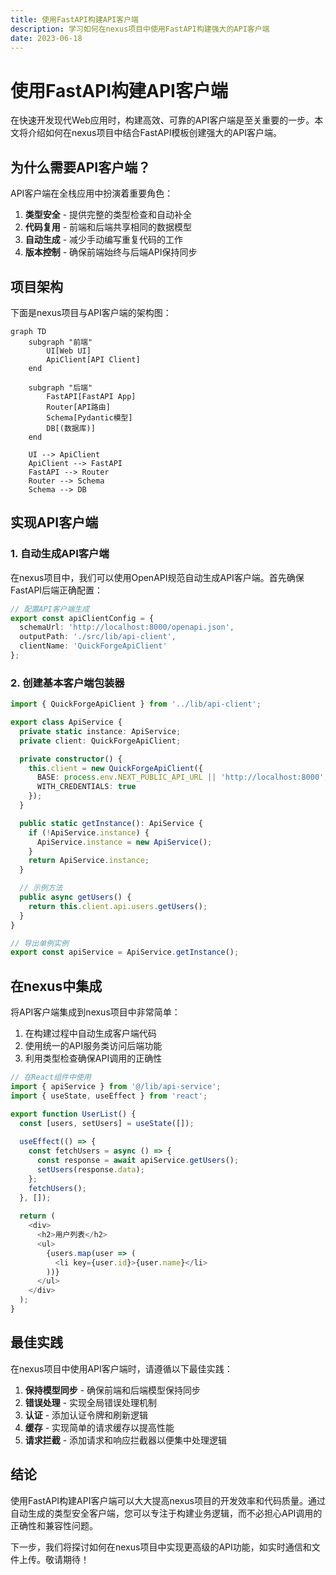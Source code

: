 ```yaml
---
title: 使用FastAPI构建API客户端
description: 学习如何在nexus项目中使用FastAPI构建强大的API客户端
date: 2023-06-18
---
```


# 使用FastAPI构建API客户端

在快速开发现代Web应用时，构建高效、可靠的API客户端是至关重要的一步。本文将介绍如何在nexus项目中结合FastAPI模板创建强大的API客户端。

## 为什么需要API客户端？

API客户端在全栈应用中扮演着重要角色：

1. **类型安全** - 提供完整的类型检查和自动补全
2. **代码复用** - 前端和后端共享相同的数据模型
3. **自动生成** - 减少手动编写重复代码的工作
4. **版本控制** - 确保前端始终与后端API保持同步

## 项目架构

下面是nexus项目与API客户端的架构图：

```mermaid
graph TD
    subgraph "前端"
        UI[Web UI]
        ApiClient[API Client]
    end
    
    subgraph "后端"
        FastAPI[FastAPI App]
        Router[API路由]
        Schema[Pydantic模型]
        DB[(数据库)]
    end
    
    UI --> ApiClient
    ApiClient --> FastAPI
    FastAPI --> Router
    Router --> Schema
    Schema --> DB
```

## 实现API客户端

### 1. 自动生成API客户端

在nexus项目中，我们可以使用OpenAPI规范自动生成API客户端。首先确保FastAPI后端正确配置：

```typescript
// 配置API客户端生成
export const apiClientConfig = {
  schemaUrl: 'http://localhost:8000/openapi.json',
  outputPath: './src/lib/api-client',
  clientName: 'QuickForgeApiClient'
};
```

### 2. 创建基本客户端包装器

```typescript
import { QuickForgeApiClient } from '../lib/api-client';

export class ApiService {
  private static instance: ApiService;
  private client: QuickForgeApiClient;

  private constructor() {
    this.client = new QuickForgeApiClient({
      BASE: process.env.NEXT_PUBLIC_API_URL || 'http://localhost:8000',
      WITH_CREDENTIALS: true
    });
  }

  public static getInstance(): ApiService {
    if (!ApiService.instance) {
      ApiService.instance = new ApiService();
    }
    return ApiService.instance;
  }

  // 示例方法
  public async getUsers() {
    return this.client.api.users.getUsers();
  }
}

// 导出单例实例
export const apiService = ApiService.getInstance();
```

## 在nexus中集成

将API客户端集成到nexus项目中非常简单：

1. 在构建过程中自动生成客户端代码
2. 使用统一的API服务类访问后端功能
3. 利用类型检查确保API调用的正确性

```typescript
// 在React组件中使用
import { apiService } from '@/lib/api-service';
import { useState, useEffect } from 'react';

export function UserList() {
  const [users, setUsers] = useState([]);
  
  useEffect(() => {
    const fetchUsers = async () => {
      const response = await apiService.getUsers();
      setUsers(response.data);
    };
    fetchUsers();
  }, []);
  
  return (
    <div>
      <h2>用户列表</h2>
      <ul>
        {users.map(user => (
          <li key={user.id}>{user.name}</li>
        ))}
      </ul>
    </div>
  );
}
```

## 最佳实践

在nexus项目中使用API客户端时，请遵循以下最佳实践：

1. **保持模型同步** - 确保前端和后端模型保持同步
2. **错误处理** - 实现全局错误处理机制
3. **认证** - 添加认证令牌和刷新逻辑
4. **缓存** - 实现简单的请求缓存以提高性能
5. **请求拦截** - 添加请求和响应拦截器以便集中处理逻辑

## 结论

使用FastAPI构建API客户端可以大大提高nexus项目的开发效率和代码质量。通过自动生成的类型安全客户端，您可以专注于构建业务逻辑，而不必担心API调用的正确性和兼容性问题。

下一步，我们将探讨如何在nexus项目中实现更高级的API功能，如实时通信和文件上传。敬请期待！
